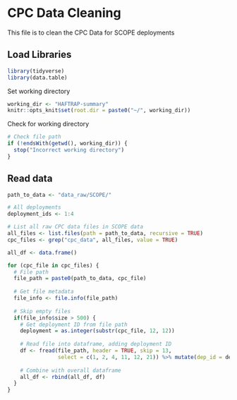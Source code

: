 # CPC Data Cleaning
This file is to clean the CPC Data for SCOPE deployments

## Load Libraries
```r
library(tidyverse)
library(data.table)
```

Set working directory
```r
working_dir <- "HAFTRAP-summary"
knitr::opts_knit$set(root.dir = paste0("~/", working_dir))
```

Check for working directory
```r
# Check file path
if (!endsWith(getwd(), working_dir)) {
  stop("Incorrect working directory")
}
```

## Read data
```r
path_to_data <- "data_raw/SCOPE/"

# All deployments
deployment_ids <- 1:4
```

```r
# List all raw CPC data files in SCOPE data
all_files <- list.files(path = path_to_data, recursive = TRUE)
cpc_files <- grep("cpc_data", all_files, value = TRUE)
```

```r
all_df <- data.frame()

for (cpc_file in cpc_files) {
  # File path
  file_path = paste0(path_to_data, cpc_file)
  
  # Get file metadata
  file_info <- file.info(file_path)
  
  # Skip empty files
  if(file_info$size > 500) {
    # Get deployment ID from file path
    deployment = as.integer(substr(cpc_file, 12, 12))
    
    # Read file into dataframe, adding deployment ID
    df <- fread(file_path, header = TRUE, skip = 13, 
                select = c(1, 2, 4, 11, 12, 21)) %>% mutate(dep_id = deployment)
    
    # Combine with overall dataframe
    all_df <- rbind(all_df, df)
  }
}
```